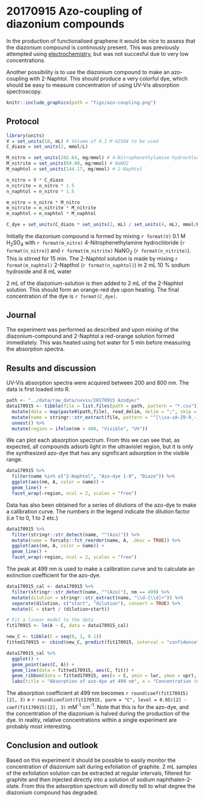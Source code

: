 # 20170915 Azo-coupling of diazonium compounds {#j20170915}

In the production of functionalised graphene it would be nice to assess that the diazonium compound is continously present. This was previously attempted using [electrochemistry](#j20170904), but was not succesful due to very low concentrations.

Another possibility is to use the diazonium compound to make an azo-coupling with 2-Naphtol. This should produce a very colorful dye, which should be easy to measure concentration of using UV-Vis absorption spectroscopy.

```r
knitr::include_graphics(path = "figs/azo-coupling.png")
```


## Protocol
```r
library(units)
V = set_units(10, mL) # Volume of 0.1 M H2SO4 to be used
C_diazo = set_units(2, mmol/L)

M_nitro = set_units(202.64, mg/mmol) # 4-Nitrophenethylamine hydrochloride
M_nitrite = set_units(69.00, mg/mmol) # NaNO2
M_naphtol = set_units(144.17, mg/mmol) # 2-Naphtol

n_nitro = V * C_diazo
n_nitrite = n_nitro * 1.5
n_naphtol = n_nitro * 1.5

m_nitro = n_nitro * M_nitro
m_nitrite = n_nitrite * M_nitrite
m_naphtol = n_naphtol * M_naphtol

C_dye = set_units(C_diazo * set_units(2, mL) / set_units(4, mL), mmol/L)
```

Initially the diazonium compound is formed by mixing `r format(V)` 0.1 M H~2~SO~4~ with `r format(m_nitro)` 4-Nitrophenethylamine hydrochloride (`r format(n_nitro)`) and `r format(m_nitrite)` NaNO~2~ (`r format(n_nitrite)`). This is stirred for 15 min.
The 2-Naphtol solution is made by mixing `r format(m_naphtol)` 2-Napthol (`r format(n_naphtol)`) in 2 mL 10 % sodium hydroxide and 8 mL water

2 mL of the diazonium-solution is then added to 2 mL of the 2-Naphtol solution. This should form an orange-red dye upon heating. The final concentration of the dye is `r format(C_dye)`.

## Journal
The experiment was performed as described and upon mixing of the diazonium-compound and 2-Naphtol a red-orange solution formed immediately. This was heated using hot water for 5 min before measuring the absorption spectra.

## Results and discussion
UV-Vis absorption spectra were acquired between 200 and 800 nm. The data is first loaded into R.
```r
path <- "../data/raw_data/uvvis/20170915 Azodye/"
data170915 <- tibble(file = list.files(path = path, pattern = "*.csv")) %>% 
  mutate(data = map(paste0(path,file), read_delim, delim = ";", skip = 1)) %>%
  mutate(name = stringr::str_extract(file, pattern = "^[\\sa-zA-Z0-9_-]*")) %>% 
  unnest() %>% 
  mutate(region = ifelse(nm > 400, "Visible", "UV")) 
```

We can plot each absorption spectrum. From this we can see that, as expected, all compounds adsorb light in the ultraviolet region, but it is only the synthesized azo-dye that has any significant adsorption in the visible range. 

```r
data170915 %>% 
  filter(name %in% c("2-Naphtol", "Azo-dye 1-0", "Diazo")) %>% 
  ggplot(aes(nm, A, color = name)) +
  geom_line() +
  facet_wrap(~region, ncol = 2, scales = "free")
```

Data has also been obtained for a series of dilutions of the azo-dye to make a calibration curve. The numbers in the legend indicate the dilution factor (i.e 1 to 0, 1 to 2 etc.)

```r
data170915 %>% 
  filter(stringr::str_detect(name, "^(Azo)")) %>% 
  mutate(name = forcats::fct_reorder(name, A, .desc = TRUE)) %>% 
  ggplot(aes(nm, A, color = name)) +
  geom_line() +
  facet_wrap(~region, ncol = 2, scales = "free")
```

The peak at 499 nm is used to make a calibration curve and to calculate an extinction coefficient for the azo-dye.


```r
data170915_cal <- data170915 %>% 
  filter(stringr::str_detect(name, "^(Azo)"), nm == 499) %>% 
  mutate(dilution = stringr::str_extract(name, "\\d-[\\d]+")) %>% 
  separate(dilution, c("start", "dilution"), convert = TRUE) %>% 
  mutate(C = start / (dilution+start)) 

# Fit a linear model to the data
fit170915 <- lm(A ~ C, data = data170915_cal)

new_C <- tibble(C = seq(0, 1, 0.1))
fitted170915 <- cbind(new_C, predict(fit170915, interval = "confidence", newdata = new_C))

data170915_cal %>%
  ggplot() + 
  geom_point(aes(C, A)) +
  geom_line(data = fitted170915, aes(C, fit)) +
  geom_ribbon(data = fitted170915, aes(x = C, ymin = lwr, ymax = upr), alpha = 0.2) + 
  labs(title = "Absorption of azo-dye at 499 nm", x = "Concentration (mmol/L)", y = "Absorption (a.u.)")
```

The absorption coefficient at 499 nm becomes `r round(coef(fit170915)[2], 3)` ± `r round(confint(fit170915, parm = "C", level = 0.95)[2] - coef(fit170915)[2], 3)` mM^-1^ cm^-1^. Note that this is for the azo-dye, and the concentration of the diazonium is halved during the production of the dye. In reality, relative concentrations within a single experiment are probably most interesting. 

## Conclusion and outlook
Based on this experiment it should be possible to easily monitor the concentration of diazonium salt during exfoliation of graphite. 2 mL samples of the exfoliation solution can be extracted at regular intervals, filtered for graphite and then injected directly into a solution of sodium naphthalen-2-olate. From this the adsorption spectrum will directly tell to what degree the diazonium compound has degraded.

